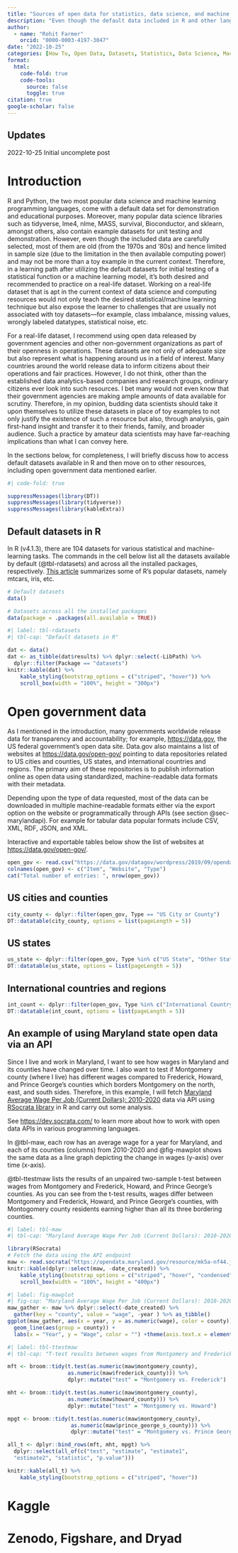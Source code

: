 ```yaml
---
title: "Sources of open data for statistics, data science, and machine learning"
description: "Even though the default data included in R and other languages are carefully selected and valuable. They are old, limited in sample size, and may not be more than toy examples in the current context.."
author: 
  - name: "Rohit Farmer"
    orcid: "0000-0003-4197-3047"
date: "2022-10-25"
categories: [How To, Open Data, Datasets, Statistics, Data Science, Machine Learning]
format:
  html:
    code-fold: true
    code-tools:
      source: false
      toggle: true
citation: true
google-scholar: false
---
```


::: {.callout-note collapce="true"}
## Updates

2022-10-25 Initial uncomplete post
:::

# Introduction

R and Python, the two most popular data science and machine learning programming languages, come with a default data set for demonstration and educational purposes. Moreover, many popular data science libraries such as tidyverse, lme4, nlme, MASS, survival, Bioconductor, and sklearn, amongst others, also contain example datasets for unit testing and demonstration. However, even though the included data are carefully selected, most of them are old (from the 1970s and '80s) and hence limited in sample size (due to the limitation in the then available computing power) and may not be more than a toy example in the current context. Therefore, in a learning path after utilizing the default datasets for initial testing of a statistical function or a machine learning model, it's both desired and recommended to practice on a real-life dataset. Working on a real-life dataset that is apt in the current context of data science and computing resources would not only teach the desired statistical/machine learning technique but also expose the learner to challenges that are usually not associated with toy datasets---for example, class imbalance, missing values, wrongly labeled datatypes, statistical noise, etc.

For a real-life dataset, I recommend using open data released by government agencies and other non-government organizations as part of their openness in operations. These datasets are not only of adequate size but also represent what is happening around us in a field of interest. Many countries around the world release data to inform citizens about their operations and fair practices. However, I do not think, other than the established data analytics-based companies and research groups, ordinary citizens ever look into such resources. I bet many would not even know that their government agencies are making ample amounts of data available for scrutiny. Therefore, in my opinion, budding data scientists should take it upon themselves to utilize these datasets in place of toy examples to not only justify the existence of such a resource but also, through analysis, gain first-hand insight and transfer it to their friends, family, and broader audience. Such a practice by amateur data scientists may have far-reaching implications than what I can convey here.

In the sections below, for completeness, I will briefly discuss how to access default datasets available in R and then move on to other resources, including open government data mentioned earlier.

```r
#| code-fold: true

suppressMessages(library(DT))
suppressMessages(library(tidyverse))
suppressMessages(library(kableExtra))
```

## Default datasets in R

In R (v4.1.3), there are 104 datasets for various statistical and machine-learning tasks. The commands in the cell below list all the datasets available by default (@tbl-rdatasets) and across all the installed packages, respectively. [This article](http://www.sthda.com/english/wiki/r-built-in-data-sets) summarizes some of R's popular datasets, namely mtcars, iris, etc.

``` r
# Default datasets
data()

# Datasets across all the installed packages
data(package = .packages(all.available = TRUE))
```

```r
#| label: tbl-rdatasets
#| tbl-cap: "Default datasets in R"

dat <- data()
dat <- as_tibble(dat$results) %>% dplyr::select(-LibPath) %>%
  dplyr::filter(Package == "datasets")
knitr::kable(dat) %>%
    kable_styling(bootstrap_options = c("striped", "hover")) %>%
    scroll_box(width = "100%", height = "300px")
```

# Open government data

As I mentioned in the introduction, many governments worldwide release data for transparency and accountability; for example, <https://data.gov>, the US federal government's open data site. Data.gov also maintains a list of websites at <https://data.gov/open-gov/> pointing to data repositories related to US cities and counties, US states, and international countries and regions. The primary aim of these repositories is to publish information online as open data using standardized, machine-readable data formats with their metadata.

Depending upon the type of data requested, most of the data can be downloaded in multiple machine-readable formats either via the export option on the website or programmatically through APIs (see section @sec-marylandapi). For example for tabular data popular formats include CSV, XML, RDF, JSON, and XML.

Interactive and exportable tables below show the list of websites at <https://data.gov/open-gov/>.

```r
open_gov <- read.csv("https://data.gov/datagov/wordpress/2019/09/opendatasites91819.csv", header = FALSE)
colnames(open_gov) <- c("Item", "Website", "Type")
cat("Total number of entries: ", nrow(open_gov))
```

## US cities and counties

```R
city_county <- dplyr::filter(open_gov, Type == "US City or County")
DT::datatable(city_county, options = list(pageLength = 5))
```

## US states

```R
us_state <- dplyr::filter(open_gov, Type %in% c("US State", "Other State Related"))
DT::datatable(us_state, options = list(pageLength = 5))
```

## International countries and regions

```R
int_count <- dplyr::filter(open_gov, Type %in% c("International Country", "International Regional"))
DT::datatable(int_count, options = list(pageLength = 5))
```

## An example of using Maryland state open data via an API {#sec-marylandapi}

Since I live and work in Maryland, I want to see how wages in Maryland and its counties have changed over time. I also want to test if Montgomery county (where I live) has different wages compared to Frederick, Howard, and Prince George's counties which borders Montgomery on the north, east, and south sides. Therefore, in this example, I will fetch [Maryland Average Wage Per Job (Current Dollars): 2010-2020](https://opendata.maryland.gov/Demographic/Maryland-Average-Wage-Per-Job-Current-Dollars-2010/mk5a-nf44) data via API using [RSocrata library](https://cran.r-project.org/web/packages/RSocrata/index.html) in R and carry out some analysis.

::: callout-note
See <https://dev.socrata.com/> to learn more about how to work with open data APIs in various programming languages.
:::

In @tbl-maw, each row has an average wage for a year for Maryland, and each of its counties (columns) from 2010-2020 and @fig-mawplot shows the same data as a line graph depicting the change in wages (y-axis) over time (x-axis).

@tbl-ttestmaw lists the results of an unpaired two-sample t-test between wages from Montgomery and Frederick, Howard, and Prince George's counties. As you can see from the t-test results, wages differ between Montgomery and Frederick, Howard, and Prince George's counties, with Montogomery county residents earning higher than all its three bordering counties.

```r
#| label: tbl-maw
#| tbl-cap: "Maryland Average Wage Per Job (Current Dollars): 2010-2020"

library(RSocrata)
# Fetch the data using the API endpoint
maw <- read.socrata("https://opendata.maryland.gov/resource/mk5a-nf44.json")
knitr::kable(dplyr::select(maw, -date_created)) %>%
    kable_styling(bootstrap_options = c("striped", "hover", "condensed", "responsive")) %>%
    scroll_box(width = "100%", height = "400px")
```

```r
#| label: fig-mawplot
#| fig-cap: "Maryland Average Wage Per Job (Current Dollars): 2010-2020"
maw_gather <- maw %>% dplyr::select(-date_created) %>%
  gather(key = "county", value = "wage", -year ) %>% as_tibble()
ggplot(maw_gather, aes(x = year, y = as.numeric(wage), color = county)) +
  geom_line(aes(group = county)) + 
  labs(x = "Year", y = "Wage", color = "") +theme(axis.text.x = element_text(angle = 90, vjust = 0.5, hjust=1))
```

```R
#| label: tbl-ttestmaw
#| tbl-cap: "T-test results between wages from Montgomery and Frederick, Howard, and Prince George's county"

mft <- broom::tidy(t.test(as.numeric(maw$montgomery_county), 
                   as.numeric(maw$frederick_county))) %>% 
                   dplyr::mutate("test" = "Montgomery vs. Frederick")

mht <- broom::tidy(t.test(as.numeric(maw$montgomery_county), 
                   as.numeric(maw$howard_county))) %>% 
                   dplyr::mutate("test" = "Montgomery vs. Howard")

mpgt <- broom::tidy(t.test(as.numeric(maw$montgomery_county), 
                    as.numeric(maw$prince_george_s_county))) %>% 
                    dplyr::mutate("test" = "Montgomery vs. Prince George's")

all_t <- dplyr::bind_rows(mft, mht, mpgt) %>%
  dplyr::select(all_of(c("test", "estimate", "estimate1", 
  "estimate2", "statistic", "p.value")))

knitr::kable(all_t) %>%
    kable_styling(bootstrap_options = c("striped", "hover"))
```

# Kaggle

# Zenodo, Figshare, and Dryad
